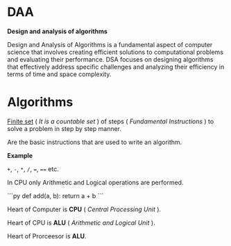 # DAA

**Design and analysis of algorithms**

Design and Analysis of Algorithms is a fundamental aspect of computer science that involves creating efficient solutions to computational problems and evaluating their performance. DSA focuses on designing algorithms that effectively address specific challenges and analyzing their efficiency in terms of time and space complexity.

# Algorithms

<u>Finite set</u> ( *It is a countable set* ) of steps ( *Fundamental Instructions* ) to solve a problem in step by step manner.

<Cola title="Fundamental Instructions">

Are the basic instructions that are used to write an algorithm.

**Example**

`+`, `-`, `*`, `/`, `=`, `==` etc.

</Cola>

In CPU only Arithmetic and Logical operations are performed.

<CodeS>
```py
def add(a, b):
    return a + b
```
</CodeS>

Heart of Computer is **CPU** ( *Central Processing Unit* ).

Heart of CPU is **ALU** ( *Arithmetic and Logical Unit* ).

Heart of Prorceesor is **ALU**.